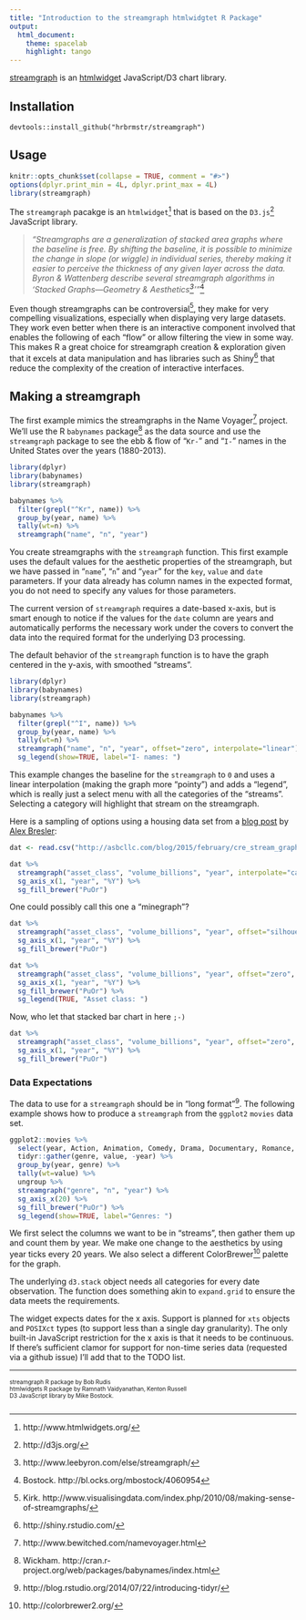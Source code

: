 ```yaml
---
title: "Introduction to the streamgraph htmlwidgtet R Package"
output:
  html_document:
    theme: spacelab
    highlight: tango
---
```

[streamgraph](http://github.com/hrbrmstr/streamgraph) is an [htmlwidget](https://github.com/ramnathv/htmlwidgets)
 JavaScript/D3 chart library.

## Installation

`devtools::install_github("hrbrmstr/streamgraph")`

## Usage

```r
knitr::opts_chunk$set(collapse = TRUE, comment = "#>")
options(dplyr.print_min = 4L, dplyr.print_max = 4L)
library(streamgraph)
```

The `streamgraph` pacakge is an `htmlwidget`^[http://www.htmlwidgets.org/] that is based on the `D3.js`^[http://d3js.org/] JavaScript library.

>_"Streamgraphs are a generalization of stacked area graphs where the baseline is free. By shifting the baseline, it is possible to minimize the change in slope (or _wiggle_) in individual series, thereby making it easier to perceive the thickness of any given layer across the data. Byron & Wattenberg describe several streamgraph algorithms in 'Stacked Graphs—Geometry & Aesthetics^[http://www.leebyron.com/else/streamgraph/]'"_^[Bostock. http://bl.ocks.org/mbostock/4060954]

Even though streamgraphs can be controversial^[Kirk. http://www.visualisingdata.com/index.php/2010/08/making-sense-of-streamgraphs/], they make for very compelling visualizations, especially when displaying very large datasets. They work even better when there is an interactive component involved that enables the following of each "flow" or allow filtering the view in some way. This makes R a great choice for streamgraph creation & exploration given that it excels at data manipulation and has libraries such as Shiny^[http://shiny.rstudio.com/] that reduce the complexity of the creation of interactive interfaces.

## Making a streamgraph

The first example mimics the streamgraphs in the Name Voyager^[http://www.bewitched.com/namevoyager.html] project. We'll use the R `babynames` package^[Wickham. http://cran.r-project.org/web/packages/babynames/index.html] as the data source and use the `streamgraph` package to see the ebb & flow of "`Kr-`" and "`I-`" names in the United States over the years (1880-2013).

```r
library(dplyr)
library(babynames)
library(streamgraph)

babynames %>%
  filter(grepl("^Kr", name)) %>%
  group_by(year, name) %>%
  tally(wt=n) %>%
  streamgraph("name", "n", "year")
```

You create streamgraphs with the `streamgraph` function. This first example uses the default values for the aesthetic properties of the streamgraph, but we have passed in "`name`", "`n`" and "`year`" for the `key`, `value` and `date` parameters. If your data already has column names in the expected format, you do not need to specify any values for those parameters.

The current version of `streamgraph` requires a date-based x-axis, but is smart enough to notice if the values for the `date` column are years and automatically performs the necessary work under the covers to convert the data into the required format for the underlying D3 processing.

The default behavior of the `streamgraph` function is to have the graph centered in the y-axis, with smoothed "streams".

```r
library(dplyr)
library(babynames)
library(streamgraph)

babynames %>%
  filter(grepl("^I", name)) %>%
  group_by(year, name) %>%
  tally(wt=n) %>%
  streamgraph("name", "n", "year", offset="zero", interpolate="linear") %>%
  sg_legend(show=TRUE, label="I- names: ")
```

This example changes the baseline for the `streamgraph` to `0` and uses a linear interpolation (making the graph more "pointy") and adds a "legend", which is really just a select menu with all the categories of the "streams". Selecting a category will highlight that stream on the streamgraph.

Here is a sampling of options using a housing data set from a [blog post](http://asbcllc.com/blog/2015/february/cre_stream_graph_test/) by [Alex Bresler](https://twitter.com/abresler):

```r
dat <- read.csv("http://asbcllc.com/blog/2015/february/cre_stream_graph_test/data/cre_transaction-data.csv")

dat %>%
  streamgraph("asset_class", "volume_billions", "year", interpolate="cardinal") %>%
  sg_axis_x(1, "year", "%Y") %>%
  sg_fill_brewer("PuOr")
```

One could possibly call this one a "minegraph"?

```r
dat %>%
  streamgraph("asset_class", "volume_billions", "year", offset="silhouette", interpolate="step") %>%
  sg_axis_x(1, "year", "%Y") %>%
  sg_fill_brewer("PuOr")
```

```r
dat %>%
  streamgraph("asset_class", "volume_billions", "year", offset="zero", interpolate="cardinal") %>%
  sg_axis_x(1, "year", "%Y") %>%
  sg_fill_brewer("PuOr") %>%
  sg_legend(TRUE, "Asset class: ")
```

Now, who let that stacked bar chart in here `;-)`

```r
dat %>%
  streamgraph("asset_class", "volume_billions", "year", offset="zero", interpolate="step") %>%
  sg_axis_x(1, "year", "%Y") %>%
  sg_fill_brewer("PuOr")
```


### Data Expectations

The data to use for a `streamgraph` should be in "long format"^[http://blog.rstudio.org/2014/07/22/introducing-tidyr/]. The following example shows how to produce a `streamgraph` from the `ggplot2` `movies` data set.

```r
ggplot2::movies %>%
  select(year, Action, Animation, Comedy, Drama, Documentary, Romance, Short) %>%
  tidyr::gather(genre, value, -year) %>%
  group_by(year, genre) %>%
  tally(wt=value) %>%
  ungroup %>%
  streamgraph("genre", "n", "year") %>%
  sg_axis_x(20) %>%
  sg_fill_brewer("PuOr") %>%
  sg_legend(show=TRUE, label="Genres: ")
```

We first select the columns we want to be in "streams", then gather them up and count them by year. We make one change to the aesthetics by using year ticks every 20 years. We also select a different ColorBrewer^[http://colorbrewer2.org/] palette for the graph.

The underlying `d3.stack` object needs all categories for every date observation. The \code{streamgraph} function does something akin to `expand.grid` to ensure the data meets the requirements.

The \code{streamgraph} widget expects dates for the x axis. Support is planned for `xts` objects and `POSIXct` types (to support less than a single day granularity). The only built-in JavaScript restriction for the x axis is that it needs to be continuous. If there's sufficient clamor for support for non-time series data (requested via a github issue) I'll add that to the TODO list.

<hr noshade size=1>
<div style="font-size:10px">streamgraph R package by Bob Rudis <br/>htmlwidgets R package by Ramnath Vaidyanathan, Kenton Russell <br/>D3 JavaScript library by Mike Bostock.<br/><br/></div>
